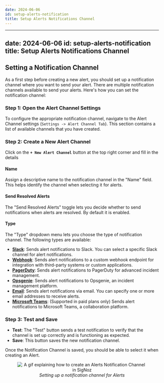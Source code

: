 ```yaml
---
date: 2024-06-06
id: setup-alerts-notification
title: Setup Alerts Notifications Channel
---
```

---
date: 2024-06-06
id: setup-alerts-notification
title: Setup Alerts Notifications Channel
---
## Setting a Notification Channel

As a first step before creating a new alert, you should set up a notification channel where you want to send your alert. There are multiple notification channels available to send your alerts. Here's how you can set the notification channel:

### Step 1: Open the Alert Channel Settings
To configure the appropriate notification channel, navigate to the Alert Channel settings (`Settings -> Alert Channel Tab`). This section contains a list of available channels that you have created.

### Step 2: Create a New Alert Channel
Click on the **`+ New Alert Channel`** button at the top right corner and fill in the details

#### Name
Assign a descriptive name to the notification channel in the "Name" field. This helps identify the channel when selecting it for alerts.

#### Send Resolved Alerts
The "Send Resolved Alerts" toggle lets you decide whether to send notifications when alerts are resolved. By default it is enabled.

#### Type
The "Type" dropdown menu lets you choose the type of notification channel. The following types are available:

- **[Slack](https://signoz.io/docs/alerts-management/notification-channel/slack/)**: Sends alert notifications to Slack. You can select a specific Slack channel for alert notifications.
- **[Webhook](https://signoz.io/docs/alerts-management/notification-channel/webhook/)**: Sends alert notifications to a custom webhook endpoint for integration with third-party systems or custom applications.
- **[PagerDuty](https://signoz.io/docs/alerts-management/notification-channel/pagerduty/)**: Sends alert notifications to PagerDuty for advanced incident management. 
- **[Opsgenie](https://signoz.io/docs/alerts-management/notification-channel/opsgenie/)**: Sends alert notifications to Opsgenie, an incident management platform.
- **[Email](https://signoz.io/docs/alerts-management/notification-channel/email/)**: Sends alert notifications via email. You can specify one or more email addresses to receive alerts.
- **[Microsoft Teams](https://signoz.io/docs/alerts-management/notification-channel/ms-teams/)**: (Supported in paid plans only) Sends alert notifications to Microsoft Teams, a collaboration platform. 


### Step 3: Test and Save
- **Test**: The "Test" button sends a test notification to verify that the channel is set up correctly and is functioning as expected.
- **Save**: This button saves the new notification channel.

Once the Notification Channel is saved, you should be able to select it when creating an Alert.


<figure data-zoomable align='center'>
    <img src="/img/docs/product-features/alerts/alerts-create-notification-channel.gif" alt="A gif explaining how to create an Alerts Notification Channel in SigNoz"/>
    <figcaption><i>Setting up a notification channel for Alerts </i></figcaption>
</figure>
